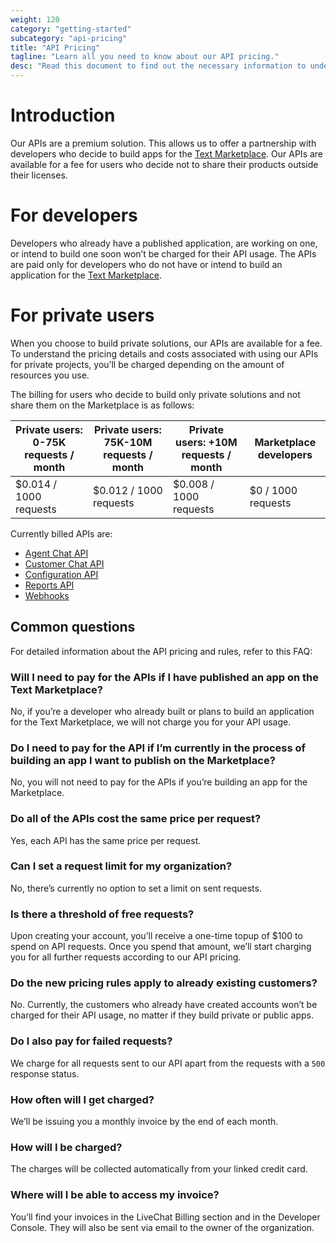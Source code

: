 ```yaml
---
weight: 120
category: "getting-started"
subcategory: "api-pricing"
title: "API Pricing"
tagline: "Learn all you need to know about our API pricing."
desc: "Read this document to find out the necessary information to understand Text Platform API pricing."
---
```


# Introduction

Our APIs are a premium solution. This allows us to offer a partnership with developers who decide to build apps for the <a href="https://www.text.com/marketplace/" target="_blank" rel="noopener">Text Marketplace</a>. Our APIs are available for a fee for users who decide not to share their products outside their licenses.

# For developers

Developers who already have a published application, are working on one, or intend to build one soon won’t be charged for their API usage. The APIs are paid only for developers who do not have or intend to build an application for the <a href="https://www.text.com/marketplace/" target="_blank" rel="noopener">Text Marketplace</a>.

# For private users

When you choose to build private solutions, our APIs are available for a fee. To understand the pricing details and costs associated with using our APIs for private projects, you’ll be charged depending on the amount of resources you use.

The billing for users who decide to build only private solutions and not share them on the Marketplace is as follows:

| Private users: 0-75K requests / month | Private users: 75K-10M requests / month | Private users: +10M requests / month | Marketplace developers |
| --------------------------------------- | ----------------------------------------- | ------------------------------------ | ---------------------- |
| $0.014 / 1000 requests                   | $0.012 / 1000 requests                     | $0.008 / 1000 requests                | $0 / 1000 requests     |

Currently billed APIs are:

- [Agent Chat API](/messaging/agent-chat-api)
- [Customer Chat API](/messaging/customer-chat-api)
- [Configuration API](/management/configuration-api)
- [Reports API](/data-reporting/reports-api)
- [Webhooks](/management/webhooks)

## Common questions

For detailed information about the API pricing and rules, refer to this FAQ:

### Will I need to pay for the APIs if I have published an app on the Text Marketplace?

No, if you’re a developer who already built or plans to build an application for the Text Marketplace, we will not charge you for your API usage.

### Do I need to pay for the API if I’m currently in the process of building an app I want to publish on the Marketplace?

No, you will not need to pay for the APIs if you’re building an app for the Marketplace.

### Do all of the APIs cost the same price per request?

Yes, each API has the same price per request.

### Can I set a request limit for my organization?

No, there’s currently no option to set a limit on sent requests.

### Is there a threshold of free requests?

Upon creating your account, you’ll receive a one-time topup of $100 to spend on API requests. Once you spend that amount, we’ll start charging you for all further requests according to our API pricing.

### Do the new pricing rules apply to already existing customers?

No. Currently, the customers who already have created accounts won’t be charged for their API usage, no matter if they build private or public apps.

### Do I also pay for failed requests?

We charge for all requests sent to our API apart from the requests with a `500` response status.

### How often will I get charged?

We’ll be issuing you a monthly invoice by the end of each month.

### How will I be charged?

The charges will be collected automatically from your linked credit card.

### Where will I be able to access my invoice?

You’ll find your invoices in the LiveChat Billing section and in the Developer Console. They will also be sent via email to the owner of the organization.
